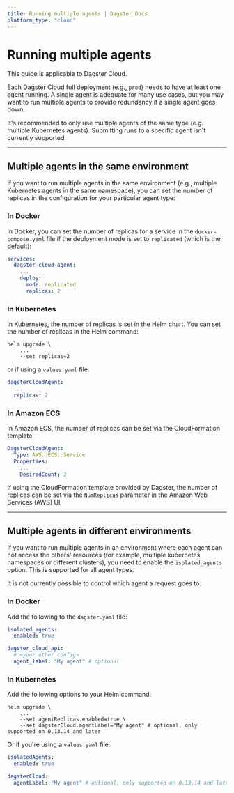 ```yaml
---
title: Running multiple agents | Dagster Docs
platform_type: "cloud"
---
```


# Running multiple agents <Experimental />

<Note>This guide is applicable to Dagster Cloud.</Note>

Each Dagster Cloud full deployment (e.g., `prod`) needs to have at least one agent running. A single agent is adequate for many use cases, but you may want to run multiple agents to provide redundancy if a single agent goes down.

It's recommended to only use multiple agents of the same type (e.g. multiple Kubernetes agents). Submitting runs to a specific agent isn't currently supported.

---

## Multiple agents in the same environment

If you want to run multiple agents in the same environment (e.g., multiple Kubernetes agents in the same namespace), you can set the number of replicas in the configuration for your particular agent type:

### In Docker

In Docker, you can set the number of replicas for a service in the `docker-compose.yaml` file if the deployment mode is set to `replicated` (which is the default):

```yaml
services:
  dagster-cloud-agent:
    ...
    deploy:
      mode: replicated
      replicas: 2
```

### In Kubernetes

In Kubernetes, the number of replicas is set in the Helm chart. You can set the number of replicas in the Helm command:

```shell
helm upgrade \
    ...
    --set replicas=2
```

or if using a `values.yaml` file:

```yaml
dagsterCloudAgent:
  ...
  replicas: 2
```

### In Amazon ECS

In Amazon ECS, the number of replicas can be set via the CloudFormation template:

```yaml
DagsterCloudAgent:
  Type: AWS::ECS::Service
  Properties:
    ...
    DesiredCount: 2
```

If using the CloudFormation template provided by Dagster, the number of replicas can be set via the `NumReplicas` parameter in the Amazon Web Services (AWS) UI.

---

## Multiple agents in different environments

If you want to run multiple agents in an environment where each agent can not access the others' resources (for example, multiple kubernetes namespaces or different clusters), you need to enable the `isolated_agents` option. This is supported for all agent types.

<Note>
  It is not currently possible to control which agent a request goes to.
</Note>

### In Docker

Add the following to the `dagster.yaml` file:

```yaml
isolated_agents:
  enabled: true

dagster_cloud_api:
  # <your other config>
  agent_label: "My agent" # optional
```

### In Kubernetes

Add the following options to your Helm command:

```shell
helm upgrade \
    ...
    --set agentReplicas.enabled=true \
    --set dagsterCloud.agentLabel="My agent" # optional, only supported on 0.13.14 and later
```

Or if you're using a `values.yaml` file:

```yaml
isolatedAgents:
  enabled: true

dagsterCloud:
  agentLabel: "My agent" # optional, only supported on 0.13.14 and later
```

